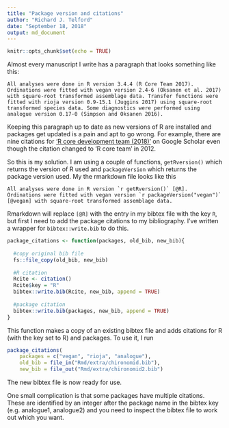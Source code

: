 ```yaml
---
title: "Package version and citations"
author: "Richard J. Telford"
date: "September 18, 2018"
output: md_document
---
```


```r
knitr::opts_chunk$set(echo = TRUE)
```

Almost every manuscript I write has a paragraph that looks something like this:

    All analyses were done in R version 3.4.4 (R Core Team 2017). Ordinations were fitted with vegan version 2.4-6 (Oksanen et al. 2017) with square-root transformed assemblage data. Transfer functions were fitted with rioja version 0.9-15.1 (Juggins 2017) using square-root transformed species data. Some diagnostics were performed using analogue version 0.17-0 (Simpson and Oksanen 2016).

Keeping this paragraph up to date as new versions of R are installed and packages get updated is a pain and apt to go wrong. For example, there are nine citations for ['R core development team (2018)'](https://scholar.google.no/scholar?hl=en&as_sdt=0%2C5&q=%22r+core+development+team+2018%22&btnG=) on Google Scholar even though the citation changed to 'R core team' in 2012.

So this is my solution. I am using a couple of functions, `getRversion()` which returns the version of R used and `packageVersion` which returns the package version used. My the rmarkdown file looks like this

    All analyses were done in R version `r getRversion()` [@R]. Ordinations were fitted with vegan version `r packageVersion("vegan")` [@vegan] with square-root transformed assemblage data. 

Rmarkdown will replace `[@R]` with the entry in my bibtex file with the key `R`, but first I need to add the package citations to my bibliography. I've written a wrapper for `bibtex::write.bib` to do this.

```r
package_citations <- function(packages, old_bib, new_bib){
  
  #copy original bib file
  fs::file_copy(old_bib, new_bib)
  
  #R citation
  Rcite <- citation()
  Rcite$key = "R"
  bibtex::write.bib(Rcite, new_bib, append = TRUE)
  
  #package citation
  bibtex::write.bib(packages, new_bib, append = TRUE)
}  
```  

This function makes a copy of an existing bibtex file and adds citations for R (with the key set to R) and packages. To use it, I run

```r
package_citations(
    packages = c("vegan", "rioja", "analogue"), 
    old_bib = file_in("Rmd/extra/chironomid.bib"), 
    new_bib = file_out("Rmd/extra/chironomid2.bib")
```

The new bibtex file is now ready for use. 

One small complication is that some packages have multiple citations. These are identified by an integer after the package name in the bibtex key (e.g. analogue1, analogue2) and you need to inspect the bibtex file to work out which you want.

